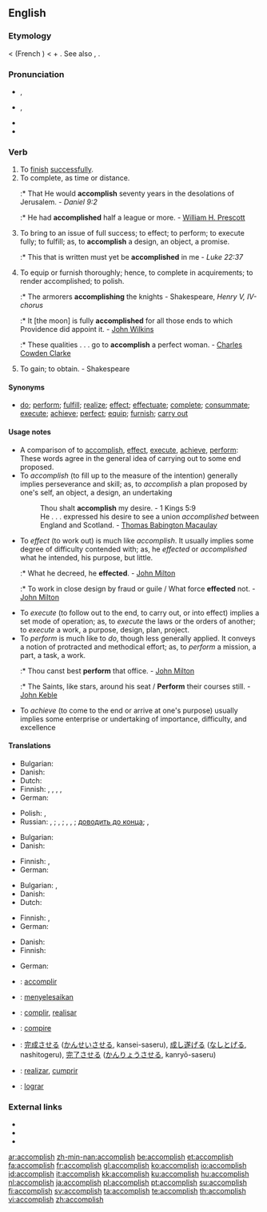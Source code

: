 ==English==
{{webster 1913}}

===Etymology===
{{etyl|ang}} {{term|acomplissen|lang=ang}} < {{etyl|fro}} {{term|accomplir|lang=fro}} (French {{term|accomplir|lang=fr}}) < {{etyl|la}} {{term|ad|lang=la}} + {{term|complere||to fill up, to complete|lang=la}}. See also {{term|complete}}, {{term|finish}}.

===Pronunciation===
* {{a|UK}} {{IPA|/əˈkəm.plɪʃ/}}, {{SAMPA|/@"k@m.plIS/}}
* {{a|US}} {{IPA|/əˈkɔm.pliʃ/}}, {{SAMPA|/@"kOm.pliS/}}
* {{audio|En-us-accomplish.ogg|Audio (US)}}
* {{hyphenation|ac-com'plish}}

===Verb===
{{en-verb|accomplishes|accomplishing|accomplished}}

# To [[finish]] [[successful]]ly.
# To complete, as time or distance.
#:* That He would '''accomplish''' seventy years in the desolations of Jerusalem. - ''Daniel 9:2''
#:* He had '''accomplished''' half a league or more. - [[w:William H. Prescott|William H. Prescott]]
# To bring to an issue of full success; to effect; to perform; to execute fully; to fulfill; as, to '''accomplish''' a design, an object, a promise.
#:* This that is written must yet be '''accomplished''' in me - ''Luke 22:37''
# To equip or furnish thoroughly; hence, to complete in acquirements; to render accomplished; to polish.
#:* The armorers '''accomplishing''' the knights - Shakespeare, ''Henry V, IV-chorus''
#:* It [the moon] is fully '''accomplished''' for all those ends to which Providence did appoint it. - [[w:John Wilkins|John Wilkins]]
#:* These qualities . . . go to '''accomplish''' a perfect woman. - [[w:Charles Cowden Clarke|Charles Cowden Clarke]]
# {{obsolete}} To gain; to obtain. - Shakespeare

====Synonyms====
* [[do]]; [[perform]]; [[fulfill]]; [[realize]]; [[effect]]; [[effectuate]]; [[complete]]; [[consummate]]; [[execute]]; [[achieve]]; [[perfect]]; [[equip]]; [[furnish]]; [[carry out]]

====Usage notes====
* <!--A longer exposition on near synonyms from Webster 1913:--> A comparison of to [[#English|accomplish]], [[effect]], [[execute]], [[achieve]], [[perform]]: These words agree in the general idea of carrying out to some end proposed.
* To ''accomplish'' (to fill up to the measure of the intention) generally implies perseverance and skill; as, to ''accomplish'' a plan proposed by one's self, an object, a design, an undertaking
*: Thou shalt '''accomplish''' my desire. - 1 Kings 5:9
*: He . . . expressed his desire to see a union ''accomplished'' between England and Scotland. - [[w:Thomas Babington Macaulay|Thomas Babington Macaulay]]
* To ''effect'' (to work out) is much like ''accomplish''. It usually implies some degree of difficulty contended with; as, he ''effected'' or ''accomplished'' what he intended, his purpose, but little.
*:* What he decreed, he '''effected'''. - [[w:John Milton|John Milton]]
*:* To work in close design by fraud or guile / What force '''effected''' not. - [[w:John Milton|John Milton]]
* To ''execute'' (to follow out to the end, to carry out, or into effect) implies a set mode of operation; as, to ''execute'' the laws or the orders of another; to ''execute'' a work, a purpose, design, plan, project.
* To ''perform'' is much like to ''do'', though less generally applied. It conveys a notion of protracted and methodical effort; as, to ''perform'' a mission, a part, a task, a work.
*:* Thou canst best '''perform''' that office. - [[w:John Milton|John Milton]]
*:* The Saints, like stars, around his seat / '''Perform''' their courses still. - [[w:John Keble|John Keble]]
* To ''achieve'' (to come to the end or arrive at one's purpose) usually implies some enterprise or undertaking of importance, difficulty, and excellence

====Translations====
{{trans-top|to finish successfully}}
* Bulgarian: {{t|bg|осъществявам|sc=Cyrl}}
* Danish: {{t-|da|fuldende}}
* Dutch: {{t-|nl|volbrengen}}
* Finnish: {{t+|fi|suorittaa}}, {{t+|fi|toteuttaa}}, {{t+|fi|saada}} {{t-|fi|tehty|alt=tehdyksi}}, {{t+|fi|saattaa}} {{t-|fi|päätökseen}}, {{t+|fi|saada}} {{t-|fi|aikaan}}
* German: {{t-|de|vollenden}}
{{trans-mid}}
* Polish: {{t+|pl|dokonywać}}, {{t+|pl|dokonać}}
* Russian: {{t|ru|совершать|tr=sov'eršát'|sc=Cyrl}} {{impf}}, {{t|ru|совершить|tr=sov'eršít'|sc=Cyrl}} {{impf}}; {{t+|ru|выполнять|tr=vypoln'át'|sc=Cyrl}} {{impf}}, {{t|ru|выполнить|tr=výpolnit'|sc=Cyrl}} {{pf}}; {{t+|ru|достигать|tr=dostigát'|sc=Cyrl}} {{impf}}, {{t+|ru|достигнуть|tr=dostígnut'|sc=Cyrl}} {{pf}}, {{t+|ru|достичь|tr=dostíč|sc=Cyrl}} {{impf}}; [[доводить до конца]]; {{t|ru|завершать|tr=zav'eršát'|sc=Cyrl}} {{impf}}, {{t|ru|завершить|tr=zav'eršít'|sc=Cyrl}} {{pf}}
{{trans-bottom}}

{{trans-top|to complete, as time or distance}}
* Bulgarian: {{t|bg|завършвам|sc=Cyrl}}
* Danish: {{t-|da|fuldende}}
{{trans-mid}}
* Finnish: {{t+|fi|suorittaa}}, {{t+|fi|saavuttaa}}
* German: {{t-|de|vollenden}}
{{trans-bottom}}

{{trans-top|to bring to an issue of full success; to effect; to perform}}
* Bulgarian: {{t|bg|извършвам|sc=Cyrl}},  {{t|bg|осъществявам|sc=Cyrl}}
* Danish: {{t-|da|fuldende}}
* Dutch: {{t-|nl|volbrengen}}
{{trans-mid}}
* Finnish: {{t+|fi|suorittaa}}, {{t+|fi|saavuttaa}}
* German: {{t-|de|vollenden}}
{{trans-bottom}}

{{trans-top|to equip or furnish thoroughly}}
* Danish: {{t-|da|fuldende}}
* Finnish: {{t-|fi|varustaa}}
{{trans-mid}}
* German: {{t-|de|vollenden}}
{{trans-bottom}}

{{trans-top|(obsolete) to gain; to obtain}}
{{trans-mid}}
{{trans-bottom}}

{{checktrans-top}}
* {{ttbc|French}}: [[accomplir]]
* {{ttbc|Indonesian}}: [[selesai|menyelesaikan]]
* {{ttbc|Interlingua}}: [[complir]], [[realisar]]
* {{ttbc|Italian}}: [[compire]]
* {{ttbc|Japanese}}: [[完成]]させる ([[かんせい]]させる, kansei-saseru), [[成し遂げる]] ([[なしとげる]], nashitogeru), [[完了]]させる ([[かんりょう]]させる, kanryō-saseru)
* {{ttbc|Portuguese}}: [[realizar]], [[cumprir]]
* {{ttbc|Spanish}}: [[lograr]]
{{checktrans-bottom}}

===External links===
* {{R:OneLook}}
* {{R:Webster 1913}}
* {{R:Century 1911}}

[[ar:accomplish]]
[[zh-min-nan:accomplish]]
[[be:accomplish]]
[[et:accomplish]]
[[fa:accomplish]]
[[fr:accomplish]]
[[gl:accomplish]]
[[ko:accomplish]]
[[io:accomplish]]
[[id:accomplish]]
[[it:accomplish]]
[[kk:accomplish]]
[[ku:accomplish]]
[[hu:accomplish]]
[[nl:accomplish]]
[[ja:accomplish]]
[[pl:accomplish]]
[[pt:accomplish]]
[[su:accomplish]]
[[fi:accomplish]]
[[sv:accomplish]]
[[ta:accomplish]]
[[te:accomplish]]
[[th:accomplish]]
[[vi:accomplish]]
[[zh:accomplish]]